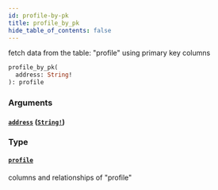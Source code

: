 ```yaml
---
id: profile-by-pk
title: profile_by_pk
hide_table_of_contents: false
---
```


fetch data from the table: "profile" using primary key columns

```graphql
profile_by_pk(
  address: String!
): profile
```

### Arguments

#### [`address`](#) ([`String!`](../scalars/string))

### Type

#### [`profile`](../objects/profile)

columns and relationships of "profile"
